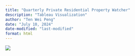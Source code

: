 ---
title: "Quarterly Private Residential Property Watcher"
description: "Tableau Visualization"
author: "Ten Wei Peng"
date: "July 10, 2024"
date-modified: "last-modified"
format: html
---

[![](/images/quarterly_price.PNG)](https://public.tableau.com/app/profile/wei.peng.ten/viz/in-Class_2/QuaterlyPrivateResidentialPropertyWatcher2023-2024Q1){target="_blank"}
